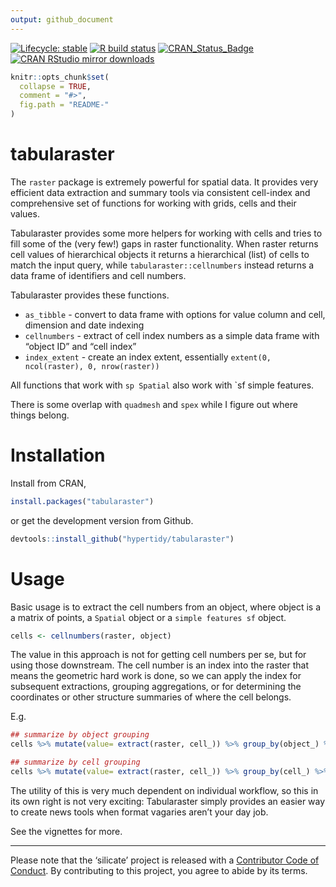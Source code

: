 ```yaml
---
output: github_document
---
```



<!-- README.md is generated from README.Rmd. Please edit that file -->

<!-- badges: start -->
[![Lifecycle: stable](https://img.shields.io/badge/lifecycle-stable-brightgreen.svg)](https://www.tidyverse.org/lifecycle/#stable)
  [![R build status](https://github.com/hypertidy/tabularaster/workflows/R-CMD-check/badge.svg)](https://github.com/hypertidy/tabularaster/actions)
[![CRAN_Status_Badge](http://www.r-pkg.org/badges/version/tabularaster)](https://cran.r-project.org/package=tabularaster)
[![CRAN RStudio mirror downloads](http://cranlogs.r-pkg.org/badges/tabularaster)](http://www.r-pkg.org/pkg/tabularaster)
<!-- badges: end -->

```r
knitr::opts_chunk$set(
  collapse = TRUE,
  comment = "#>",
  fig.path = "README-"
)
```

# tabularaster

The `raster` package is extremely powerful for spatial data. It provides very efficient data extraction and summary tools via consistent cell-index and comprehensive set of functions for working with grids, cells and their values. 

Tabularaster provides some more helpers for working with cells and tries to fill some of the (very few!) gaps in raster functionality. When raster returns cell values of hierarchical objects it returns a hierarchical (list) of cells to match the input query, while `tabularaster::cellnumbers` instead returns a data frame of identifiers and cell numbers. 

Tabularaster provides these functions. 

* `as_tibble` - convert to data frame with options for value column and cell, dimension and date indexing
* `cellnumbers` - extract of cell index numbers as a simple data frame with "object ID" and "cell index"
* `index_extent` - create an index extent, essentially `extent(0, ncol(raster), 0, nrow(raster))`

All functions that work with `sp Spatial` also work with `sf simple features. 

There is some overlap with `quadmesh` and `spex` while I figure out where things belong. 

# Installation

Install from CRAN, 


```r
install.packages("tabularaster")
```

or get the development version from Github. 

```r
devtools::install_github("hypertidy/tabularaster")
```

# Usage

Basic usage is to extract the cell numbers from an object, where object is a a matrix of points, a `Spatial` object or a `simple features sf` object. 

```r
cells <- cellnumbers(raster, object)
```

The value in this approach is not for getting cell numbers per se, but for using those downstream. The cell number is an index into the raster that means the geometric hard work is done, so we can apply the index for subsequent extractions, grouping aggregations, or for determining the coordinates or other structure summaries of where the cell belongs. 

E.g. 

```r

## summarize by object grouping
cells %>% mutate(value= extract(raster, cell_)) %>% group_by(object_) %>% summarize(mean(value))

## summarize by cell grouping
cells %>% mutate(value= extract(raster, cell_)) %>% group_by(cell_) %>% summarize(mean(value))

```

The utility of this is very much dependent on individual workflow, so this in its own right is not very exciting: Tabularaster simply provides an easier way to create news tools when format vagaries aren't your day job. 


See the vignettes for more. 


---

Please note that the ‘silicate’ project is released with a [Contributor Code of Conduct](https://github.com/hypertidy/tabularaster/blob/master/CODE_OF_CONDUCT.md). By contributing to this project, you agree to abide by its terms.